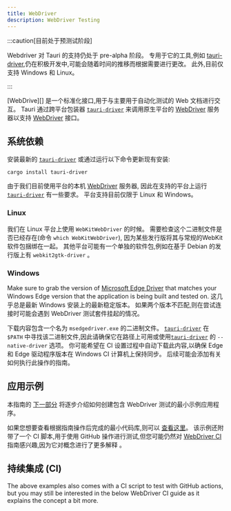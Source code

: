 ```yaml
---
title: WebDriver
description: WebDriver Testing
---
```


:::caution[目前处于预测试阶段]

Webdriver 对 Tauri 的支持仍处于 pre-alpha 阶段。 专用于它的工具,例如 [tauri-driver][],仍在积极开发中,可能会随着时间的推移而根据需要进行更改。 此外,目前仅支持 Windows 和 Linux。

:::

[WebDrive][] 是一个标准化接口,用于与主要用于自动化测试的 Web 文档进行交互。 Tauri 通过跨平台包装器 [`tauri-driver`][] 来调用原生平台的 [WebDriver][] 服务器以支持 [WebDriver][] 接口。

## 系统依赖

安装最新的 [`tauri-driver`][] 或通过运行以下命令更新现有安装:

```shell
cargo install tauri-driver
```

由于我们目前使用平台的本机 [WebDriver][] 服务器, 因此在支持的平台上运行 [`tauri-driver`][] 有一些要求。 平台支持目前仅限于 Linux 和 Windows。

### Linux

我们在 Linux 平台上使用 `WebKitWebDriver` 的时候。 需要检查这个二进制文件是否已经存在(命令 `which WebKitWebDriver`), 因为某些发行版将其与常规的WebKit软件包捆绑在一起。 其他平台可能有一个单独的软件包,例如在基于 Debian 的发行版上有 `webkit2gtk-driver` 。

### Windows

Make sure to grab the version of [Microsoft Edge Driver][] that matches your Windows Edge version that the application is being built and tested on. 这几乎总是最新 Windows 安装上的最新稳定版本。 如果两个版本不匹配,则在尝试连接时可能会遇到 WebDriver 测试套件挂起的情况。

下载内容包含一个名为 `msedgedriver.exe` 的二进制文件。 [`tauri-driver`][] 在 `$PATH` 中寻找该二进制文件,因此请确保它在路径上可用或使用[`tauri-driver`][] 的 `--native-driver` 选项。 你可能希望在 CI 设置过程中自动下载此内容,以确保 Edge 和 Edge 驱动程序版本在 Windows CI 计算机上保持同步。 后续可能会添加有关如何执行此操作的指南。

## 应用示例

本指南的 [下一部分](example/setup) 将逐步介绍如何创建包含 WebDriver 测试的最小示例应用程序。

如果您想要查看根据指南操作后完成的最小代码库,则可以 <a href="https://github.com/chippers/hello_tauri" target="_blank">查看这里</a>。 该示例还附带了一个 CI 脚本,用于使用 GitHub 操作进行测试,但您可能仍然对 [WebDriver CI](ci) 指南感兴趣,因为它对概念进行了更多解释 。


<CardGrid>
	<LinkCard title="Setup" href="/zh-cn/tests/webdriver/example/" />
	<LinkCard title="Selenium" href="/zh-cn/tests/webdriver/example/selenium" />
	<LinkCard
		title="WebdriverIO"
		href="/zh-cn/tests/webdriver/example/webdriverio"
	/>
</CardGrid>

## 持续集成 (CI)

The above examples also comes with a CI script to test with GitHub actions, but you may still be interested in the below WebDriver CI guide as it explains the concept a bit more.

<LinkCard title="持续集成 (CI)" href="/start/test/webdriver/ci" />

[webdriver]: https://www.w3.org/TR/webdriver/
[`tauri-driver`]: https://crates.io/crates/tauri-driver
[tauri-driver]: https://crates.io/crates/tauri-driver
[microsoft edge driver]: https://developer.microsoft.com/en-us/microsoft-edge/tools/webdriver/
